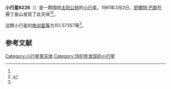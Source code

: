 {{Infobox planet
| bgcolour = #FFFFC0
| name = 6226 Paulwarren
| symbol = 
| image = 
| caption = 
| discovery = yes
| discovery_ref = 
| discoverer = [[舒爾特·巴斯|舒爾特·巴斯]]
| discovery_site = [[赛丁泉山|赛丁泉山]] 
| discovered = 1981年3月2日
| designations = yes
| mp_name = 
| named_after = 
| alt_names = 1981 EY18/ 1976 UN1 / 1992 OE2
| mp_category = [[主带小行星|主带小行星]]
| orbit_ref = <ref name="a">[http://ssd.jpl.nasa.gov/sbdb.cgi?sstr=6226 6226 Paulwarren] {{Wayback|url=http://ssd.jpl.nasa.gov/sbdb.cgi?sstr=6226 |date=20140901223906 }}，小行星數據庫瀏覽器（JPL Small-Body Database Browser）－[[美国国家航空航天局|美国国家航空航天局]]喷气推进实验室</ref>
| epoch = 2456400.5 (2013年4月18日更新)
| aphelion = {{convert|2.5012155|AU|km|3|abbr=on|lk=out}}
| perihelion = {{convert|1.9174079|AU|km|3|abbr=on}}
| semimajor = {{convert|2.2093117|AU|km|3|abbr=on}}
| eccentricity = 0.1321243
| period = 1199.454928 [[日|日]]<br />3.28[[儒略年|儒略年]]
| avg_speed = 
| inclination = 2.17464
| asc_node = 279.25357
| mean_anomaly = 
| arg_peri = 151.57357
| satellites = 
| physical_characteristics = yes
| dimensions = 
| mass = 
| density = 
| surface_grav = 
| escape_velocity = 
| sidereal_day = 
| axial_tilt = 
| pole_ecliptic_lat = 
| pole_ecliptic_lon = 
| albedo = 
| temperatures= 
| temp_name1 = 
| mean_temp_1 = 
| max_temp_1 = 
| temp_name2 = 
| max_temp_2 = 
| spectral_type = 
| abs_magnitude = 151.57357
}}

'''小行星6226'''（{{lang-en|6226 Paulwarren}}）是一颗围绕[[太阳|太阳]][[公转|公转]]的[[小行星|小行星]]。1981年3月2日，[[舒爾特·巴斯|舒爾特·巴斯]]在赛丁泉山发现了此天体<ref name="a" /><ref>{{cite news|title=小行星列表|url=http://cfa-www.harvard.edu/iau/lists/NumberedMPs.txt|accessdate=2013-07-08|newspaper=哈佛大学|archive-date=2008-05-17|archive-url=https://web.archive.org/web/20080517010638/http://cfa-www.harvard.edu/iau/lists/NumberedMPs.txt|dead-url=no}}</ref>。

这颗小行星的[[绝对星等|绝对星等]]为151.57357等<ref name="a" />。

==参考文献==
{{reflist}}
{{Minor Planet Number|[[小行星6225|小行星6225]]|[[小行星6227|小行星6227]]}}

{{小天体}}

[[Category:小行星带天体|Category:小行星带天体]]
[[Category:1981年发现的小行星|Category:1981年发现的小行星]]

{{asteroid-stub}}